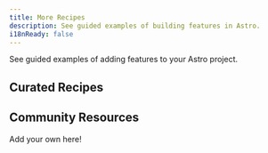 ```yaml
---
title: More Recipes
description: See guided examples of building features in Astro.
i18nReady: false
---
```



See guided examples of adding features to your Astro project.


## Curated Recipes

<RecipesNav />

## Community Resources

Add your own here!
